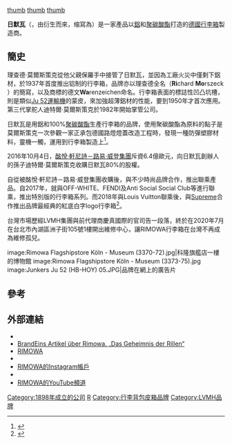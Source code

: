 {{Infobox Company
| foundation      = {{Start date|1898}}
| location        = {{GER}}[[科隆|科隆]]
| area_served     = 全球
| key_people = 迪特爾·莫爾斯策克（{{lang|de|Dieter Morszeck}}，總經理）
| industry        = [[行李箱|行李箱]]生產
| revenue         =  
| assets          = 
| num_employees   = 
| parent = [[LVMH|LVMH]]（2016年10月4日-）
| homepage        = {{URL|www.rimowa.com}}
| company_name    = RIMOWA GmbH
| company_logo    = [[File:RIMOWA_Logo.svg|150px]]
| company_type    = [[有限責任公司_(德國)|Gesellschaft mit beschränkter Haftung]]
}}

[[file:Paul_Morszeck.jpg|thumb]]
[[file:Rimowa_alt.jpg|thumb]]
[[file:Rimowa_Flagshipstore_Köln_(3379-81).jpg|thumb]]

'''日默瓦'''（{{lang-de|'''Rimowa''' GmbH}}，由{{lang|de|'''Ri'''chard '''Mo'''rszeck '''Wa'''renzeichen}}衍生而來，缩寫為'''{{lang|de|RIMOWA}}'''）是一家產品以[[鋁|鋁]]和[[聚碳酸酯|聚碳酸酯]]打造的[[德國|德國]][[行李箱|行李箱]]製造商。<br>

== 簡史 ==
理查德·莫爾斯策克從他父親保羅手中接管了日默瓦，並因為工廠火災中僅剩下鋁材，於1937年首度推出铝制的行李箱，品牌亦以理查德全名（'''Ri'''chard '''Mo'''rszeck ）的簡寫，以及商標的德文'''Wa'''renzeichen命名。行李箱表面的標誌性凹凸坑槽，則是類似[[Ju_52運輸機|Ju 52運輸機]]的蒙皮，來加強超薄鋁材的性能，要到1950年才首次應用。第三代掌舵人迪特爾·莫爾斯策克於1982年開始掌管公司。

日默瓦是用鋁和100%[[聚碳酸酯|聚碳酸酯]]生產行李箱的品牌，使用聚碳酸酯為原料的點子是莫爾斯策克一次參觀一家正承包德國路燈燈蓋改造工程時，發現一種防彈塑膠材料，靈機一觸，運用到行李箱製造上<ref>{{Citation  | last = 萬  | first = 年生  | author-link =  | title = Rimowa不敗關鍵：百年只做一件事  | journal = 商業周刊  | volume = 1434  | pages = 40–42  | date = 2015年5月 }}
</ref>。

2016年10月4日，[[酩悅·軒尼詩－路易·威登集團|酩悅·軒尼詩－路易·威登集團]]斥資6.4億歐元，向日默瓦創辦人的孫子迪特爾·莫爾斯策克收購日默瓦80%的股權。

自從被酩悅·軒尼詩－路易·威登集團收購後，與不少時尚品牌合作，推出聯乘產品。自2017年，就與OFF-WHITE、FENDI及Anti Social Social Club等進行聯乘，推出特別版的行李箱系列。而2018年與Louis Vuitton聯乘後，與[[Supreme|Supreme]]合作推出品牌最經典的紅底白字logo行李箱<ref>{{Cite web |url=https://mings.mpweekly.com/mings-fashion/20180409-77099 |title=Supreme X RIMOWA 別注版聯乘設計｜以後也不需要用 Supreme 貼紙裝飾行李箱了 |access-date=2018-04-10 |archive-url=https://web.archive.org/web/20180410135005/https://mings.mpweekly.com/mings-fashion/20180409-77099 |archive-date=2018-04-10 |dead-url=yes }}</ref>。

台灣市場歷經LVMH集團與前代理商慶真國際的官司告一段落，終於在2020年7月在台北市內湖區洲子街105號1樓開出維修中心，讓RIMOWA行李箱在台灣不再成為維修孤兒。

<gallery>
image:Rimowa Flagshipstore Köln - Museum (3370-72).jpg|科隆旗艦店一樓的博物館
image:Rimowa Flagshipstore Köln - Museum (3373-75).jpg
image:Junkers Ju 52 (HB-HOY) 05.JPG|品牌在網上的廣告片
</gallery>

== 參考 ==
{{reflist}}

== 外部連結 ==
{{Commonscat|Rimowa}}
* {{官網|2=Internetseite der Firma Rimowa}}{{de}}
* [https://web.archive.org/web/20110612183500/http://www.brandeins.de/archiv/magazin/meins-was-nuetzt-besitz/artikel/das-geheimnis-der-rillen.html BrandEins Artikel über Rimowa. „Das Geheimnis der Rillen“]{{de}}
* [http://www.rimowa.com.tw/ RIMOWA] {{Wayback|url=http://www.rimowa.com.tw/ |date=20200806034057 }}
* {{facebook|Rimowa|RIMOWA}}
*[https://instagram.com/rimowa RIMOWA的Instagram帳戶] {{Wayback|url=https://instagram.com/rimowa |date=20201109132320 }}
*{{twitter|RIMOWA|RIMOWA}}
*[https://youtube.com/user/RIMOWA1898 RIMOWA的YouTube頻道] {{Wayback|url=https://youtube.com/user/RIMOWA1898 |date=20211029053349 }}

{{LVMH}}
[[Category:1898年成立的公司|Category:1898年成立的公司]]
[[Category:德國品牌|R]]
[[Category:行李背包皮箱品牌|Category:行李背包皮箱品牌]]
[[Category:LVMH品牌|Category:LVMH品牌]]